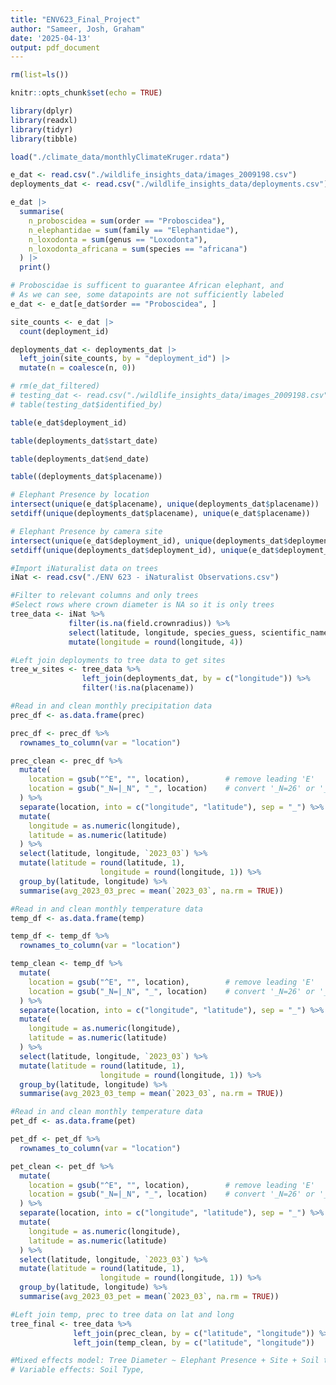 ```yaml
---
title: "ENV623_Final_Project"
author: "Sameer, Josh, Graham"
date: '2025-04-13'
output: pdf_document
---
```


```r
rm(list=ls())
```

```r
knitr::opts_chunk$set(echo = TRUE)
```

```r
library(dplyr)
library(readxl)
library(tidyr)
library(tibble)

load("./climate_data/monthlyClimateKruger.rdata")
```

```r

e_dat <- read.csv("./wildlife_insights_data/images_2009198.csv")
deployments_dat <- read.csv("./wildlife_insights_data/deployments.csv")

e_dat |>
  summarise(
    n_proboscidea = sum(order == "Proboscidea"),
    n_elephantidae = sum(family == "Elephantidae"),
    n_loxodonta = sum(genus == "Loxodonta"),
    n_loxodonta_africana = sum(species == "africana")
  ) |>
  print()

# Proboscidae is sufficent to guarantee African elephant, and
# As we can see, some datapoints are not sufficiently labeled
e_dat <- e_dat[e_dat$order == "Proboscidea", ]

site_counts <- e_dat |>
  count(deployment_id)

deployments_dat <- deployments_dat |>
  left_join(site_counts, by = "deployment_id") |>
  mutate(n = coalesce(n, 0))
```

```r
# rm(e_dat_filtered)
# testing_dat <- read.csv("./wildlife_insights_data/images_2009198.csv")
# table(testing_dat$identified_by)

```

```r
table(e_dat$deployment_id)

table(deployments_dat$start_date)

table(deployments_dat$end_date)

table((deployments_dat$placename))

# Elephant Presence by location
intersect(unique(e_dat$placename), unique(deployments_dat$placename))
setdiff(unique(deployments_dat$placename), unique(e_dat$placename))

# Elephant Presence by camera site
intersect(unique(e_dat$deployment_id), unique(deployments_dat$deployment_id))
setdiff(unique(deployments_dat$deployment_id), unique(e_dat$deployment_id))
```

```r
#Import iNaturalist data on trees
iNat <- read.csv("./ENV 623 - iNaturalist Observations.csv")
```

```r
#Filter to relevant columns and only trees
#Select rows where crown diameter is NA so it is only trees
tree_data <- iNat %>%
             filter(is.na(field.crownradius)) %>%
             select(latitude, longitude, species_guess, scientific_name, common_name, field.stemdiameter, field.treeidentifier) %>%
             mutate(longitude = round(longitude, 4))
```

```r
#Left join deployments to tree data to get sites
tree_w_sites <- tree_data %>%
                left_join(deployments_dat, by = c("longitude")) %>%
                filter(!is.na(placename))
```


```r
#Read in and clean monthly precipitation data
prec_df <- as.data.frame(prec)

prec_df <- prec_df %>%
  rownames_to_column(var = "location")

prec_clean <- prec_df %>%
  mutate(
    location = gsub("^E", "", location),        # remove leading 'E'
    location = gsub("_N=|_N", "_", location)    # convert '_N=26' or '_N26' into '_26'
  ) %>%
  separate(location, into = c("longitude", "latitude"), sep = "_") %>%
  mutate(
    longitude = as.numeric(longitude),
    latitude = as.numeric(latitude)
  ) %>%
  select(latitude, longitude, `2023_03`) %>%
  mutate(latitude = round(latitude, 1),
                    longitude = round(longitude, 1)) %>%
  group_by(latitude, longitude) %>%
  summarise(avg_2023_03_prec = mean(`2023_03`, na.rm = TRUE))

```

```r
#Read in and clean monthly temperature data
temp_df <- as.data.frame(temp)

temp_df <- temp_df %>%
  rownames_to_column(var = "location")

temp_clean <- temp_df %>%
  mutate(
    location = gsub("^E", "", location),        # remove leading 'E'
    location = gsub("_N=|_N", "_", location)    # convert '_N=26' or '_N26' into '_26'
  ) %>%
  separate(location, into = c("longitude", "latitude"), sep = "_") %>%
  mutate(
    longitude = as.numeric(longitude),
    latitude = as.numeric(latitude)
  ) %>%
  select(latitude, longitude, `2023_03`) %>%
  mutate(latitude = round(latitude, 1),
                    longitude = round(longitude, 1)) %>%
  group_by(latitude, longitude) %>%
  summarise(avg_2023_03_temp = mean(`2023_03`, na.rm = TRUE))

```

```r
#Read in and clean monthly temperature data
pet_df <- as.data.frame(pet)

pet_df <- pet_df %>%
  rownames_to_column(var = "location")

pet_clean <- pet_df %>%
  mutate(
    location = gsub("^E", "", location),        # remove leading 'E'
    location = gsub("_N=|_N", "_", location)    # convert '_N=26' or '_N26' into '_26'
  ) %>%
  separate(location, into = c("longitude", "latitude"), sep = "_") %>%
  mutate(
    longitude = as.numeric(longitude),
    latitude = as.numeric(latitude)
  ) %>%
  select(latitude, longitude, `2023_03`) %>%
  mutate(latitude = round(latitude, 1),
                    longitude = round(longitude, 1)) %>%
  group_by(latitude, longitude) %>%
  summarise(avg_2023_03_pet = mean(`2023_03`, na.rm = TRUE))

```

```r
#Left join temp, prec to tree data on lat and long 
tree_final <- tree_data %>%
              left_join(prec_clean, by = c("latitude", "longitude")) %>%
              left_join(temp_clean, by = c("latitude", "longitude"))
```


```r
#Mixed effects model: Tree Diameter ~ Elephant Presence + Site + Soil type + Temperature + Precipitation
# Variable effects: Soil Type, 


```

